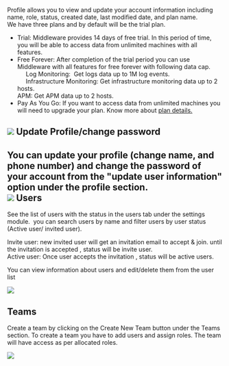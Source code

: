 Profile allows you to view and update your account information including name, role, status, created date, last modified date, and plan name.\
We have three plans and by default will be the trial plan. 

-   Trial: Middleware provides 14 days of free trial. In this period of time, you will be able to access data from unlimited machines with all features.
-   Free Forever: After completion of the trial period you can use Middleware with all features for free forever with following data cap.\
         Log Monitoring:  Get logs data up to 1M log events.\
         Infrastructure Monitoring: Get infrastructure monitoring data up to 2 hosts.\
    APM: Get APM data up to 2 hosts. 
-   Pay As You Go: If you want to access data from unlimited machines you will need to upgrade your plan. Know more about [plan details.](https://middleware.io/pricing/)


![](/images/settings/p1.png)
Update Profile/change password
--------------------------------
You can update your profile (change name, and phone number) and change the password of your account from the "update user information" option under the profile section.\
![](/images/settings/p2.png)
Users
-----
See the list of users with the status in the users tab under the settings module.  you can search users by name and filter users by user status (Active user/ invited user).

Invite user: new invited user will get an invitation email to accept & join. until the invitation is accepted , status will be invite user.\
Active user: Once user accepts the invitation , status will be active users.

You can view information about users and edit/delete them from the user list


![](/images/settings/p3.png)

Teams
-----
Create a team by clicking on the Create New Team button under the Teams section. To create a team you have to add users and assign roles. The team will have access as per allocated roles.

![](/images/settings/p4.png)
